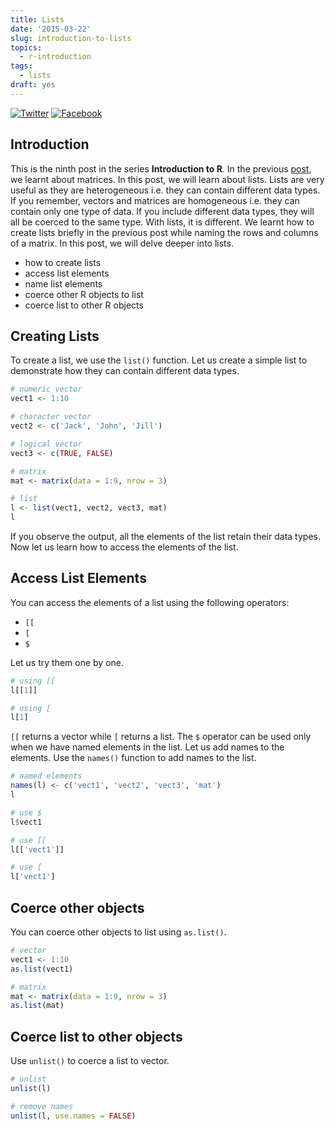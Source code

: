 ```yaml
---
title: Lists
date: '2015-03-22'
slug: introduction-to-lists
topics:
  - r-introduction
tags:
  - lists
draft: yes
---
```


[![Twitter](http://i.imgur.com/tXSoThF.png)](https://twitter.com/login?redirect_after_login=%2Fhome%3Fstatus)
[![Facebook](http://i.imgur.com/P3YfQoD.png)](https://www.facebook.com/sharer/sharer.php?u=)

## Introduction

This is the ninth post in the series **Introduction to R**. In the previous [post](), we learnt about matrices. In this post, we will learn about lists. Lists are very useful as they are heterogeneous i.e. they can contain different data types. If you remember, vectors and matrices are homogeneous i.e. they can contain only one type of data. If you include different data types, they will all be coerced to the same type. With lists, it is different. We learnt how to create lists briefly in the previous post while naming the rows and columns of a matrix. In this post, we will delve deeper into lists.

- how to create lists
- access list elements
- name list elements
- coerce other R objects to list
- coerce list to other R objects

## Creating Lists

To create a list, we use the `list()` function. Let us create a simple list to demonstrate how they can contain different data types.

```r
# numeric vector
vect1 <- 1:10

# character vector 
vect2 <- c('Jack', 'John', 'Jill')

# logical vector
vect3 <- c(TRUE, FALSE)

# matrix
mat <- matrix(data = 1:9, nrow = 3)

# list
l <- list(vect1, vect2, vect3, mat)
l
```

If you observe the output, all the elements of the list retain their data types. Now let us learn how to access the elements of the list.

## Access List Elements

You can access the elements of a list using the following operators:

- `[[`
- `[`
- `$`

Let us try them one by one.

```r
# using [[
l[[1]]

# using [
l[1]
```

`[[` returns a vector while `[` returns a list. The `$` operator can be used only when we have named elements in the list. Let us add names to the elements. Use the `names()` function to add names to the list.

```r
# named elements
names(l) <- c('vect1', 'vect2', 'vect3', 'mat')
l

# use $
l$vect1

# use [[
l[['vect1']]

# use [
l['vect1']
```

## Coerce other objects

You can coerce other objects to list using `as.list()`.

```r
# vector
vect1 <- 1:10
as.list(vect1)

# matrix
mat <- matrix(data = 1:9, nrow = 3)
as.list(mat)
```

## Coerce list to other objects

Use `unlist()` to coerce a list to vector.

```r
# unlist
unlist(l)

# remove names
unlist(l, use.names = FALSE)
```














